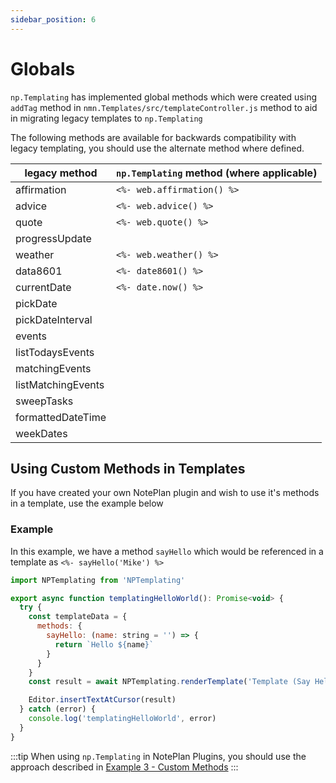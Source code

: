 ```yaml
---
sidebar_position: 6
---
```


# Globals
`np.Templating` has implemented global methods which were created using `addTag` method in `nmn.Templates/src/templateController.js` method to aid in migrating legacy templates to `np.Templating`

The following methods are available for backwards compatibility with legacy templating, you should use the alternate method where defined.

| legacy method | `np.Templating` method (where applicable)
|-------------- | ----------
| affirmation | `<%- web.affirmation() %>`
| advice | `<%- web.advice() %>`
| quote | `<%- web.quote() %>`
| progressUpdate |
| weather | `<%- web.weather() %>`
| data8601 | `<%- date8601() %>`
| currentDate | `<%- date.now() %>`
| pickDate |
| pickDateInterval |
| events |
| listTodaysEvents |
| matchingEvents |
| listMatchingEvents |
| sweepTasks |
| formattedDateTime |
| weekDates |


## Using Custom Methods in Templates
If you have created your own NotePlan plugin and wish to use it's methods in a template, use the example below

### Example
In this example, we have a method `sayHello` which would be referenced in a template as `<%- sayHello('Mike') %>`

```javascript
import NPTemplating from 'NPTemplating'

export async function templatingHelloWorld(): Promise<void> {
  try {
    const templateData = {
      methods: {
        sayHello: (name: string = '') => {
          return `Hello ${name}`
        }
      }
    }
    const result = await NPTemplating.renderTemplate('Template (Say Hello)', templateData)

    Editor.insertTextAtCursor(result)
  } catch (error) {
    console.log('templatingHelloWorld', error)
  }
}
```

:::tip
When using `np.Templating` in NotePlan Plugins, you should use the approach described in [Example 3 - Custom Methods](/docs/templating-integration-plugins/example-3)
:::
